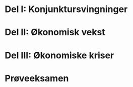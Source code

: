 <!--
---
title: "Oppgaver ØKB1115 Makroøkonomi"
output: html_notebook
---
-->

# Del I: Konjunktursvingninger
# Del II: Økonomisk vekst
# Del III: Økonomiske kriser
# Prøveeksamen


<!--

ECN222: Anbefalte oppgaver med løsningsforslag
Oppgaver gitt til 1. forelesning (4. september)
Gjør følgende oppgaver for USA, Japan, Norge og (dersom du har tid) minst ett europeisk land.
	Installer applikasjonen FRED i ditt Excel regneark 
http://research.stlouisfed.org/fred2/
Hjelp til hvordan bruke programmet finnes her:
http://www.youtube.com/watch?v=OAH-wGtP_k8 
	Finn tidsserien til bruttonasjonalproduktet i reelle størrelser.
	Finn tidsserien antall innbyggere 
	Konstruer tidsserien bruttonasjonalprodukt per innbygger.
	Transformer serien ved å ta logaritmen.
	Vis serien grafisk.
	Gir serien noen tegn på dype økonomiske kriser?  Hvis ja, se om du kan finne (søk på internett) noen kortfattede forklaringer bak disse krisene.
	Finn et mål på inflasjon.
	Finn et mål på ledighet.
	Lag et scatterplot for ledighet og inflasjon (Phillips-kurven).
	Lag et scatterplot for vekst og endring i inflasjon (Okuns lov).
Svar: 
Har noen laget et regneark på dette? Send det til jorn.halvorsen@gmail.com,  så vil jeg legge det ut til de andre studentene  i klassen.
Oppgaver gitt til 2. forelesning 
Kapittel 2, Blanchard, Amighini og Giavazzi
	Question 3.
Svar: 
Ble vist i forelesningen.

	Question 4.
Svar: 
Ble vist i forelesningen.

Oppgaver gitt til 3. forelesning 
Ta utgangspunkt i følgende makroøkonomisk modell:
Z=C+I+G
Hvor Z er aggregert etterspørsel. C er konsum. I er private realinvesteringer og G er offentlig kjøp av varer og tjenester.
I tillegg postulerer vi følgende adferdssammenhenger:
C=c_0+c_1 (Y-T)-c_2 i
I=I-b_1 i
Hvor T er nettoskatter, i det nominelle rentenivået, og små bokstaver betegner positive parametere.
Likvektsbetingelsen for varmarkedet er gitt ved 
Y=Z	
Hvor Y betegner produksjonen.
	Nevn tre sentrale forutsetninger som ligger bak en slik modell.
Svar:
	Stive priser, )(2) Lukket økonomi og (3) produksjon av kun èn vare

	Finn løsningen til modellen med hensyn på Y.
Svar:
Setter inn for C og I som gir
Y=c_0+c_1 (Y-T)-c_2 i+I ̅-b_1 i+G
	Løser uttrykket ovenfor mhp. Y:
Y(1-c_1 )=c_0-c_1 T-c_2 i+I ̅-b_1 i+G
Y=1/((1-c_1 ) ) [c_0-c_1 T-c_2 i+I ̅-b_1 i+G]

	Hva skjer når i øker (vis formelt, verbalt og grafisk)?
Svar:
Formelt:
Differensiering av ΔY mhp Δi gir
ΔY=1/((1-c_1 ) ) [-c_2 Δi -b_1 Δi ]=(-1)/((1-c_1 ) ) [c_2+b_1 ]Δi<0
ΔY/Δi=(-1)/((1-c_1 ) ) [c_2+b_1 ]<0
Grafisk:
Se forelesningsnotatene. 

Verbalt:

Økte rente  laver konsum og investeringer  redusert etterspørsel  redusert produksjon  redusert disponibel inntekt redusert konsum redusert etterspørsel  redusert produksjon…etc.

	Anta at sentralbanken innfører en renteregel som tilsier at i=m_0 Y
Svar:
Ved å sette renteregelen inn for i får vi 
Y=c_0+c_1 (Y-T)-c_2 m_0 Y+I ̅-b_1 m_0 Y+G
Løst mhp. Y gir
Y(1-c_1+c_2 m_0+b_1 m_0 )=c_0-c_1 T+I ̅+G
Y=1/((1-c_1+c_2 m_0+b_1 m_0 ) ) 〖(c〗_0-c_1 T+I ̅+G)

	Sammenlikn multiplikatoren i modellen før og etter innføringen av en slik regel. Hvilken er høyest?
Svar:
1/((1-c_1+c_2 m_0+b_1 m_0 ) )<1/((1-c_1 ) )

Multiplikatoren blir mindre ved bruk av renteregel. 

	Gi en verbal på forklaring på hvordan innførselen av en regel virker inn ved en positiv økning i investeringen 
Svar:
Først vil vi ha at:
Økt investeringer Økt etterspørsel  Økt produksjon 
Reglen vil ha en stabiliserende effekt, siden vi etter dett vil ha at 
økt rentereduserte investeringer og konsum Redusert produksjon etc. 
   
	Hva menes med the paradox of thrift?
Svar:
I en IS-LM modell for en lukket økonomi vil det være investeringer være bestemmende for sparingen (S=I). På lengre sikt (jmf. Solow-modellen) vil det være motsatt, dvs. det er  sparinger som er bestemmende for investeringene (dette resultatet er en følge av antagelsen om stive priser)

Oppgaver gitt til 4. forelesning 
	Ta utgangspunkt i samme modell som i forrige oppgavesett. Anta i tillegg nå at pengemarkedet er operativt. Pengetilbudet er derfor gitt ved M^s=M/P og penge etterspørselen M^d=M(Y,i).  Vis likevekten i pengemarkedet under forutsetning om at sentralbanken (a) setter rentenivået, (b) bestemmer pengetilbudet. 
Svar:
Grafisk: Se forelesningsnotatene. 

	Bestem Y grafisk under (a) og (b) under forutsetning om at både vare- og pengemarkedet er i likevekt (IS-LM modellen).
Svar:
Grafisk: Se forelesningsnotatene. 

	Under (a), hva skjer dersom konsumet øker? Vis grafisk og verbalt.
Svar:
Grafisk: Se forelesningsnotatene. 
Verbalt:
Under a)
Økt konsum  økt etterspørseløkt produksjonøkt disponibel inntekt økt konsum etc.
Under b)
Økt konsum  økt etterspørseløkt produksjon økt rene økt disponibel inntekt(men ikke like sterk som under a) økt konsum (men ikke like sterk som under a)  etc.

	Under (b), ha skjer dersom prisnivået P øker? Vis grafisk og verbalt.
Svar:
Grafisk: Se forelesningsnotatene. 
Verbalt:
Økt priserRedusert realpengemengde økt nominell rente redusert konsum og investeringer redusert etterspørsel redusert produksjon redusert disponibel inntekt redusert konsum etc.
For AS-Kurven vil økte priser være assosiert med redusert produksjon.

	Diskuter fordeler og ulemper ved pengepolitikk vs. finanspolitikk som stabiliseringspolitiske verktøy.
Svar:
Pengepolitikk funger raskere enn finanspolitikk.
Finanspolitikk kan være svært effektivt i en likvidietsfelle (vi kommer  til dette sener)
Finanspolitikk øker offentlig sektor på bekostning av privat sektor. Politiske preferanser avgjør om dette er bra eller dårlig.
Oppgaver gitt til 5. forelesning 
	Vi tar først utgangspunkt i samme modell som ble satt opp under oppgave gitt til 3. forelesning. Videre tenker vi oss at økonomien er åpen for handel og kapitalbevegelser med utlandet. Dette betyr nå at 
Z=C+I+G+NX
Y=Z
					NX≡X-R*IM
E_ =((1+i))/((1+i_^* ) ) E_^e 	
I tillegg postulerer vi at følgende sammenhenger for import og eksport:
X(R,Y^* )=A ̅+/-a_1 R+/-a_2 Y^*
IM(R,Y)=B ̅+/-s_1 R+/-s_2 Y
				R=(EP^*)/P
Anta at parameterne a_1,a_2,s_1  og s_2 er positive Bestem og forklar hvilke fortegn (+/-) som bør gjelde for eksport og import likningene ovenfor.
Svar:
X(R,Y^* )=A ̅+a_1 R+a_2 Y^*
IM(R,Y)=B ̅-s_1 R+s_2 Y

	Finn et uttrykk for ∆NX/∆Y , ∆NX/∆R og om mulig avgjør fortegnene.
Svar:
ΔNX=-Rs_2 ∆Y>0
⇔
ΔNX/ΔY=-Rs_2>0

ΔNX= (a_1-(B ̅-s_1 R+s_2 Y)+Rs_1 )∆R>0
⇔
ΔNX/∆R= (a_1-(B ̅-s_1 R+s_2 Y)+Rs_1 )>0
Matematisk ikke mulig å avgjøre fortegnet ,men vi antar>0
 er oppfylt i våre modeller (Marshall-Lerner betingelsen).

	Finn et eksplisitt utrykk for IS likningen under faste kurs (enklest).
Svar:
Merk først: Fast kurs betyr at E=E^e  så realvalutakursen R holdes her uendret.
Innsetting for NX gir 
Y=c_0+c_1 (Y-T)-c_2 i+I ̅-b_1 i+G
+[(A ̅+a_1 R+Y^*)-R(B ̅-s_1 R+s_2 Y)]
	Løst mhp. Y:
Y(1-c_1+Rs_2 )=c_0-c_1 T-c_2 i+I ̅-b_1 i+G+[(A ̅+a_1 R+Y^*)-R(B ̅-s_1 R]

Y=1/((1-c_1+Rs_2 ) ) [█(c_0-c_1 T-c_2 i+I ̅-b_1 i+G+(A ̅+a_1 R+Y^*)-R(B ̅-s_1 R) @)]

IS-kurven som også gir likevekt i valutakursmarkedet finner vi da ved å differensiere ΔYmph på Δi 
ΔY=(-1)/((1-c_1+Rs_2 ) ) [c_2+b_2 ]∆i>0
⇔
ΔY/∆i=(-1)/((1-c_1+Rs_2 ) ) [c_2+b_2 ]>0

	Finn et eksplisitt utrykk for IS likningen under flytende kurs (mer vanskelig).
Svar:
Merk først: Flytende kurs betyr at 
E=(1+i)/(1+i^* ) E^e
R=((1+i)/(1+i^* ) E^e P^*)/P
IS-kurven som også gir likevekt i valutakursmarkedet finner vi da ved å differensiere ΔYmph på Δi 
ΔY=1/((1-c_1+Rs_2 ) ) [〖-c〗_2-b_2-∆NX/∆R]∆i>0
⇔
█(@∆Y)/∆i=1/((1-c_1+Rs_2 ) ) [〖-c〗_2-b_2-∆NX/∆R]>0
Vi får med et ekstra ledd, sammenliknet med løsningen under fast kurs. Dette leddet er gitt ved 
Hvor
(∆NX )/∆R=[(a_1-(B ̅-s_1 R+s_2 Y)+Rs_1 )]  E^e/((1+i^*))>0

	I løpet av forelesningen ble det hevdet at importlekkasje gjør multiplikatoren mindre. I tillegg til dette, vil helningen på IS-kurven (likevekt i vare- og valutakursmarkedet) være brattere i et under fast kurs sammenliknet flytene kurs. Er dette overens med løsningen du fant i de to oppgavene ovenfor?
Svar:
Ja, det stemmer. Importlekkasjen gitt ved R s_2  dukker opp i nevneren i multiplikatoren. Videre
Helningen på IS-kurvene er slakere under flytende kurs som en følge av at vi inkluder leddet (∆NX )/∆R. Dette leddet reflekterer forbedringen i handelsbalansen som en konsekvens av det lavere rentenivået medfører en depresiering av den nominelle valutakursen. 

	Hvilke virkemidler har myndighetene for å stabilisere konjunkturene under henholdsvis et fast og flytende kurs regime?
Svar:
Flytende kurs: renta (i) og finanspolitikk (G og T)
Fast kurs: finanspolitikk (G og T) og E dersom en står utenfor en valutaunion. 

	Hva menes med intern og ekstern balanse?
Svar:
Intern balanse vil si produksjon og ledighet er lik sitt naturlige ledighetsnivå.
Ekstern balanse vil si at utenlandsgjelden er på et bærekraftig nivå.
 
Oppgaver gitt til 6. forelesning 
	Basert på de forutsetningene som har blitt gjort i oppgaver gitt til 5. forelesning, finn  ∆NX/∆P og avgjør fortegnet.  
Svar:
ΔNX=(-a_1  (EP^*)/P^2  ΔP+(B ̅-s_1 R+s_2 Y)  (EP^*)/P^2  ΔP-s_1  (EP^*)/P^2  ΔP)>0
⇔
∆NX/∆P=(-a_1  (EP^*)/P^2 +(B ̅-s_1 R+s_2 Y)  (EP^*)/P^2 -s_1  (EP^*)/P^2 )<0
	Finn deretter  ∆Y/∆P og tegn AD-kurven inn i to diagrammer, et for fast og et for flytende kurs (slapp av, vil ikke bli bedt om å utlede dette formelt på eksamen).
Svar:
Modellen for varemarkedet løst mhp. Y
Y=1/((1-c_1+Rs_2 ) ) [█(c_0-c_1 T-c_2 i+I ̅-b_1 i+G+(A ̅+a_1 R+Y^*)-R(B ̅-s_1 R) @)]
Differensiering av ΔY mhp.  ΔP gir
∆Y=s2/(1-c_1+Rs_2 )^2   (EP^*)/P^2  [█(c_0-c_1 T-c_2 i+I ̅-b_1 i+G+(A ̅+a_1 R+Y^*)-R(B ̅-s_1 R) @)]∆P+1/((1-c_1+Rs_2 ) ) (-a_1  (EP^*)/P^2 +(B ̅-s_1 R+s_2 Y)  (EP^*)/P^2 -s_1  (EP^*)/P^2 )ΔP 
⇔
∆Y/∆P=s2/(1-c_1+Rs_2 )^2   (EP^*)/P^2  [█(c_0-c_1 T-c_2 i+I ̅-b_1 i+G+(A ̅+a_1 R+Y^*)-R(B ̅-s_1 R) @)]+1/((1-c_1+Rs_2 ) ) (-a_1  (EP^*)/P^2 +(B ̅-s_1 R+s_2 Y)  (EP^*)/P^2 -s_1  (EP^*)/P^2 )<0
Mmatematisk ikke mulig å avgjøre,men vi antar at første effekten (knyttet til multiplimatoren 
for importlekkasje) er vesentlig mindre (i absolutt verdi)  enn den andre effekten. 
	Tegn til slutt AS-kurven inn i de to diagrammene. 
Svar:
AS-kurven er som under en lukket økonoi: Økt produksjon fører til økte priser som følge økt lønninger. Sistnevnte er knyttet til bedre forhandlingsposisjon hos arbeiderne som følge av lavere ledighet).

	Anta at vi får en sterk økning i C ̅. 
Svar:
AD-kurven skifter til høyre, som i en periode gir både høyere produksjon og høyere priser. Økningen i produksjonen stopper opp i det prisforventningene er korrekte P=P^e  Y=Y^n  og u=u^n.
	Hva skjer med handelsbalansen?
Svar:
Høyere produksjon svekker handelsbalansen: 
 		ΔNX/∆Y=-Rs_2>0
Høyere priser svekker handelsbalansen: 
∆NX/∆P=(-a_1  (EP^*)/P^2 +(B ̅-s_1 R+s_2 Y)  (EP^*)/P^2 -s_1  (EP^*)/P^2 )<0
(begge disse utrykkene er blitt utledet i tidligere oppgaver)
	Hva skjer med utenriksregnskapet?
Svar:
CU+CA=0 (utenriksregnskapet)
ΔCU=ΔNX<0 Nettoeksporten reduseres.
Det motsvares av en tilsvarende økning i nettokapitalimporten (tilsvarer økt låneopptak i utlandet) 
ΔCU=ΔNX=-ΔCA 
Merk at økt nettokapitalimport fører til økt utenlandsgjeld med tilhørende renteforpliktelser i neste periode. Har landet problemet med å betjene denne gjelden, har vi oppnådd en situasjon med ekstern ubalanse.


	Hvorfor vil det under en slik endring være enklere å føre en stabiliseringspolitikk i et flytende vs. et fast kurs regime?
Svar:
Under fast kurs vil renta måtte brukes til å forsvare valutakursen. Rentenivået vil derfor være bestemt av rentenivået utenlands. Dersom renta som blir satt i utlandet ikke samsvarer med den renta som trengs på hjemmebane, vil rente opphøre å fungere som et politisk stabiliseringsverktøy.
Oppgaver gitt til 7. forelesning
	Solow-modellen består av tre komponenter ((1) produktfunksjonen på intensiv form, (2) sparing per innbygger og (3) uttrykk for kapitalakkumulasjon). Utled disse sammenhengene formelt under antagelsen om at  ∆A/A=a=0 og ∆N/N=n=0 og vis deretter den grafiske løsningen av modellen.
Svar:
Se forelesningsnotatene.

	Hva menes med at modellen går mot en steady state?
Svar:
Uavhengig av startnivået på kapitalen (k_0) vil økonomien over tid konvergere mot et konstant nivå på y:  y^ss=Y^ss/N^ss .

	Anta nå  ∆N/N=n>0. Finn et utrykk for ∆k.
Svar:
Vi kan starte først med å differensiere k=K/N som gir 
Δk=ΔK/N-(K  )/N^2  ΔN=ΔK/N-kn
Vi trenger nå et utrykk for ΔK/N. Vi har at
Y/N=f(k)
,
K_(t+1 )=(1-δ) K_t+I_t
og
S=I⇔I/N=sY/N=sf(k)
Det gir 
ΔK=-δ K+I 
ΔK/N=-δ K/N+I/N 
ΔK/N=-δ k+sy
Ved å sette det siste uttrykket inn i det første utrykket vi utledet får vi:

Δk=-δ k+sy-kn=sy-(δ+n)k


	Hva er produksjonsveksten i denne økonomien i steady state?
Svar:
lna( y^ss)=〖lna(Y〗^ss)-lna(N^ss  )
〖lna(Y〗^ss)=lna(N^ss  )
					Tidsderivasjon gir
(Y^ss  ) ̇/Y^ss =(N^ss  ) ̇/N^ss =n
Produksjonsveksten vokser med en rate n som er lik befolkningsveksten.

	Solow-modellen er uten noen forklaring på hva som skaper teknologisk framgang (parameteren a er bestemt utenfor modellen). Hva mener du kan gjøres for å øke veksten i denne parameteren?
Svar:
Utdanning, bedre institusjoner, helsevesen, bedre lover og regler etc.
Oppgaver gitt til 8. forelesning
	Finn ved bruk av FRED M0 (M1) og M2 for USA i årene før og etter finanskrisen og vis disse tallene grafisk
Svar:
Benytt Fred-Excel plugg inn på ditt regneark.

	Fra talleksempelet under system 2, finn for banksektoren som helhet:
Reserveandelen
Kapitalandelen
M0
M1
Svar:
Reserveandelen er gitt ved reserver/innskudd=150/300=0,5 (50 prosent)
Kapitalandelen er gitt ved egenkapital/sum balanse = 	25/350=0,0833 (8,3 prosent)
M0 =200
M1=150+200=350

	Kvantitative lettelser:
Ta utgangspunkt i talleksemplet under system 3, anta videre at sentralbanken ved å bruke av seddelpressen ønsker å kjøpe statsobligasjoner til 500 og et bilfirma til 600. Hvordan vil balansene se ut etter en slik endring?
Svar:
X=500 og T=600.

	Dersom forretningsbank 1 oppnår et bratt fall i sine reserver, hvilke to muligheter gir system 3 for at banken skal kunne øke sin likviditet 
Svar:
	Interbanklån fra forretningsbank 1 og (2) refinansieringslån fra sentralbanken.
	Refinansieringslån:
Ta utgangspunkt i talleksemplet under system 3, anta videre at interbankmarkedet er “frosset” grunnet manglene tillit mellom forretningsbankene.  Hvordan vil balansen se ut dersom sentralbanken låner forretningsbanken et beløp på 75
Svar:
Y1=Y2=75 
	Hva tror du vil skje med utlånene til banksektoren dersom kapitalkravene for banksektoren øker?
Svar:
Øke kapitalkrav kan oppnås ved en reduksjon i innskudd. Når innskuddene reduseres må også eiendelssiden reduseres tilsvarende. Holdes reservene konstante, vil dette bety at utlånene går ned (mao. innvendig penger blir redusert).
Oppgaver gitt til 9. forelesning
	Benytt regneksemplet som ble gitt navnet the BLOOS rule, og finn den forventede avkastningen på egenkapital og statlige overføringer under et egenkapitalkrav på 20 og 99 prosent.
Svar:
0,20 gir forventet avkastning på egenkapital på 0,092 og statlige overføringer på 0,84.
0,99 gir forventet avkastning på egenkapital på 0,05 og statlige overføringer på 0,01.

	Tegn to grafer. Begge grafene har graden av egenkapital på den horisontale aksen, mens den første har forventet avkastning på egenkapital på den vertikale aksen mens den andre har forventet statlige overføringer.  Plot inn verdiene du får for egenkapitalkrav på 5, 10, 20 og 99 prosent for de to bankene.     
Svar:
Vist under forelesningen.
	I Fronter finn fram regnearket for the Bloos rule.  For forretningsmodell 1, legg inn for tilstand 1 at avkastningen skal være 0,056 mot tidligere 0,0606.
Svar:
Endringene må gjøres i celle C57 i filen BloosRuleExcel.xlsk
	Under situasjonen med en 100 prosent bailout garanti, for hvilken egenkapitalnivå  vil bank 2 være indifferent mellom å investere i de to forretningsmodellene?
Svar:
Ca. 0,55. Svaret finner man prøve seg fram med litt forskjellig verdier i regnearket BloosRuleExcel.xlsk
Oppgaver gitt til 10. forelesning
	Ta utgangspunkt i de tre likningene for offentlig sektor
	      Finansdepartementet
B_t^f=(1+i_(t-1) ) B_(t-1)^f+(G_t-T_t )-SNG_t    
Sentralbanken
 SNG_t+∆B_t^m=∆M_t+i_(t-1) B_(t-1)^m
Statsgjeld
B_t=B_t^f-B_t^m

Forsøk å gi en tolkning av hver enkelt likning
Svar:
Finansdepartementet
Gjeld i dag er lik forrige periodes gjeld pluss rentekostnader, pluss underskuddet på den primære budsjettbalansen fratrukket utbytte (seigniorage) fra sentralbanken
Sentralbanken: 
Kjøper statsgjeld ved å øke basispengemengden og gir utbetalinger for obligasjonene som utbytte (seigniorage) til finansdepartmentet  
Statsgjeld: 
Offentlig gjeld eies av både private aktører og sentralbanken.

	Vis ved innsetting at det er mulig å skrive de tre likningene (konsolidert budsjettbetingelse for offentlig sektor) som 
B_t=(1+i_(t-1 ) ) B_t+(G_t-T_t )-ΔM_t
Svar: 
Kombinere de to første likningene gir
B_t^f=(1+i_(t-1) ) B_(t-1)^f+(G_t-T_t )-(∆M_t+i_(t-1) B_(t-1)^m-∆B_t^m)

ΔB_t^f-〖ΔB〗_t^m=(i_(t-1) ) B_(t-1)^f-B_(t-1)^m)+(G_t-T_t )-∆M_t
Δ(B_t^f-B_t^m)=(i_(t-1) )(B_(t-1)^f-B_(t-1)^m)+(G_t-T_t )-∆M_t

Innsetter deretter for likningen for statsgjeld
ΔB_t=i_(t-1)∙B_(t-1)+(G_t-T_t )-∆M_t

B_t-B_(t-1)=i_(t-1)∙B_(t-1)+(G_t-T_t )-∆M_t

B_t=(1+i_(t-1) ) B_(t-1)+(G_t-T_t )-∆M_t

B_t=(1+i_(t-1 ) ) B_t+(G_t-T_t )-ΔM_t

	Vi antar null inflasjon, slik at  i_t=r_t og ΔM_t=0  . Omgjør likningen ovenfor på en slik form at 
B_t/Y_t =((G_t-T_t))/Y_t +  B_(t-1)/Y_(t-1) (1+r-g)
Svar: 
B_t/Y_t =((1+r) B_(t-1))/Y_t +((G_t-T_t ))/Y_t 

B_t/Y_t =((1+r) B_t 〖Y_t〗_(-1))/(Y_t 〖∙Y_t〗_(-1) )+((G_t-T_t ))/Y_t 

Vi lar veksten i BNP vær gitt ved en konstant rate g:
(Y_t-Y_(t-1))/Y_(t-1) =g⇔Y_t/Y_(t-1)   =g+1
Innsetting av dett gir
B_t/Y_t =((1+r) B_(t_1))/((1+g)Y_(t_1) )+((G_t-T_t ))/Y_t 
Vi kan videre bruke at 
(1+r)/(1+g)≈1+r-g

B_t/Y_t =((G_t-T_t ))/Y_t +(1+r-g)  B_(t-1)/Y_(t-1) 


	Vis i en figur den dynamiske utviklingen over tid for B_t/Y_t  i en situasjon hvor (1+r-g)<1 og  (i) (G_t-T_t)>0  og (ii) (G_t-T_t)<0. Går den offentlige gjeldsandelen mot en steady state i de to tilfellene?
Svar: Ja, begge modellen går mot en steady state. Se Blanchard boka for grafisk løsning.
Oppgaver gitt til 11. forelesning
	Hva menes innenfor økonomi med en likviditetsfelle? 
Svar: En situasjon hvor pengepoltikken ikke lengre kan ha en ekspansiv effekt på økonomien. Dette fordi den nominelle rente er (nær) lik null.
	Ifølge forskning utført av Krugman er det spesielt to forhold som kan lede et land inn i en likviditetsfelle. Nevn disse.
Svar:
Demografiske endringer som fører til pessimistiske framtidsutsikter og dermed redusert konsum (  ΔC ̅<0 ) 
Gjeldsnedbygging i privat sektor (Minsky beveglse) (ΔD^b=(D^lav-D^høy)<0)
	Hva menes med en Minsky bevegelse (deleveraging shock)?
Svar: 
Krav om rask nedbetaling av gjeld som en konsekvens av økt usikkerhet tilknyttet husholdningene evne til å betjene gjeld. 
	Ta utgangspunkt i IS-(LM) modellen benyttet i forelesningen for dette temaet. Hvilken betingelse må være oppfylt for at en økonomi skal havne i en likviditetsfelle som følge av en Minsky bevegelse (deleveraging)
Svar:
Vi har havnet i en likviditetsfelle dersom rentereduksjon ikke er tilstrekkelig til å motvirke fallet i konsumetterspørselen
(θ∙Δ D^b- b ̅∙Δi^0 )<0
	Hvorfor kan det oppstå en nær sammenheng mellom en privat og statlig gjeldskrise?
Svar:
En privat gjeldskrise som gjør at vi havner i en likviditetsfelle vi bety lavere produksjon og  mindre skatteinntekter. Begge er faktorer som vil svekke den primære budsjettbalansen og dermed øke statsgjelden som andel av BNP. Dette kan initiere en statlig gjeldskrise.

Regneregler for differensiering til bruk i dette kurset
∆/∆x(α)=0
∆/∆x(αX)=α∆x
∆/∆x (f(x)g(x))=f^' (x)g(x)Δx+f(x)g'(x)Δx
∆/∆x ((f(x))/(g(x)))=(f'(x))/g(x)  Δx-f(x)/(g(x)^2 ) g'(x)∆x

-->
